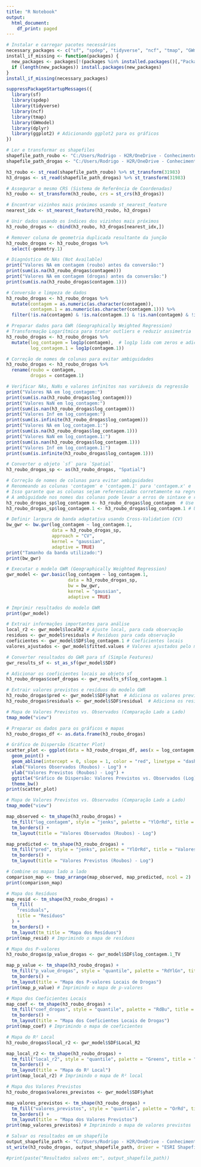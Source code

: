 ```yaml
---
title: "R Notebook"
output:
  html_document:
    df_print: paged
---
```


```r
# Instalar e carregar pacotes necessários
necessary_packages <- c("sf", "spdep", "tidyverse", "ncf", "tmap", "GWmodel", "dplyr", "ggplot2")
install_if_missing <- function(packages) {
  new_packages <- packages[!(packages %in% installed.packages()[,"Package"])]
  if (length(new_packages)) install.packages(new_packages)
}
install_if_missing(necessary_packages)

suppressPackageStartupMessages({
  library(sf)
  library(spdep)
  library(tidyverse)
  library(ncf)
  library(tmap)
  library(GWmodel)
  library(dplyr)
  library(ggplot2) # Adicionando ggplot2 para os gráficos
})

# Ler e transformar os shapefiles
shapefile_path_roubo <- "C:/Users/Rodrigo - H2R/OneDrive - Conhecimento e Ação em Marketing Ltda/Documentos/mba/mba_arrumado/nova abordagem/h3/h3_roubo_merge/content/h3_roubo_merge.shp"
shapefile_path_drogas <- "C:/Users/Rodrigo - H2R/OneDrive - Conhecimento e Ação em Marketing Ltda/Documentos/mba/mba_arrumado/nova abordagem/h3/h3_merge_drogas/content/h3_merge_drogas.shp"

h3_roubo <- st_read(shapefile_path_roubo) %>% st_transform(31983)
h3_drogas <- st_read(shapefile_path_drogas) %>% st_transform(31983)

# Assegurar o mesmo CRS (Sistema de Referência de Coordenadas)
h3_roubo <- st_transform(h3_roubo, crs = st_crs(h3_drogas))

# Encontrar vizinhos mais próximos usando st_nearest_feature
nearest_idx <- st_nearest_feature(h3_roubo, h3_drogas)

# Unir dados usando os índices dos vizinhos mais próximos
h3_roubo_drogas <- cbind(h3_roubo, h3_drogas[nearest_idx,])

# Remover coluna de geometria duplicada resultante da junção
h3_roubo_drogas <- h3_roubo_drogas %>%
  select(-geometry.1)

# Diagnóstico de NAs (Not Available)
print("Valores NA em contagem (roubo) antes da conversão:")
print(sum(is.na(h3_roubo_drogas$contagem)))
print("Valores NA em contagem (drogas) antes da conversão:")
print(sum(is.na(h3_roubo_drogas$contagem.1)))

# Conversão e limpeza de dados
h3_roubo_drogas <- h3_roubo_drogas %>%
  mutate(contagem = as.numeric(as.character(contagem)),
         contagem.1 = as.numeric(as.character(contagem.1))) %>%
  filter(!is.na(contagem) & !is.na(contagem.1) & !is.nan(contagem) & !is.nan(contagem.1) & !is.infinite(contagem) & !is.infinite(contagem.1))

# Preparar dados para GWR (Geographically Weighted Regression)
# Transformação Logarítmica para tratar outliers e reduzir assimetria
h3_roubo_drogas <- h3_roubo_drogas %>%
  mutate(log_contagem = log1p(contagem),  # log1p lida com zeros e adiciona 1
         log_contagem.1 = log1p(contagem.1))

# Correção de nomes de colunas para evitar ambiguidades
h3_roubo_drogas <- h3_roubo_drogas %>%
  rename(roubo = contagem,
         drogas = contagem.1)

# Verificar NAs, NaNs e valores infinitos nas variáveis da regressão
print("Valores NA em log_contagem:")
print(sum(is.na(h3_roubo_drogas$log_contagem)))
print("Valores NaN em log_contagem:")
print(sum(is.nan(h3_roubo_drogas$log_contagem)))
print("Valores Inf em log_contagem:")
print(sum(is.infinite(h3_roubo_drogas$log_contagem)))
print("Valores NA em log_contagem.1:")
print(sum(is.na(h3_roubo_drogas$log_contagem.1)))
print("Valores NaN em log_contagem.1:")
print(sum(is.nan(h3_roubo_drogas$log_contagem.1)))
print("Valores Inf em log_contagem.1:")
print(sum(is.infinite(h3_roubo_drogas$log_contagem.1)))

# Converter o objeto `sf` para `Spatial`
h3_roubo_drogas_sp <- as(h3_roubo_drogas, "Spatial")

# Correção de nomes de colunas para evitar ambiguidades
# Renomeando as colunas 'contagem' e 'contagem.1' para 'contagem.x' e 'contagem.y' respectivamente
# Isso garante que as colunas sejam referenciadas corretamente na regressão.
# A ambiguidade nos nomes das colunas pode levar a erros de sintaxe e resultados inesperados.
h3_roubo_drogas_sp$log_contagem <- h3_roubo_drogas$log_contagem  # Use a coluna log original "contagem"
h3_roubo_drogas_sp$log_contagem.1 <- h3_roubo_drogas$log_contagem.1 # Use a coluna log junta "contagem.1"

# Definir largura de banda adaptativa usando Cross-Validation (CV)
bw_gwr <- bw.gwr(log_contagem ~ log_contagem.1,
                 data = h3_roubo_drogas_sp,
                 approach = "CV",
                 kernel = "gaussian",
                 adaptive = TRUE)
print("Tamanho da banda utilizado:")
print(bw_gwr)

# Executar o modelo GWR (Geographically Weighted Regression)
gwr_model <- gwr.basic(log_contagem ~ log_contagem.1,
                       data = h3_roubo_drogas_sp,
                       bw = bw_gwr,
                       kernel = "gaussian",
                       adaptive = TRUE)

# Imprimir resultados do modelo GWR
print(gwr_model)

# Extrair informações importantes para análise
local_r2 <- gwr_model$localR2 # Ajuste local, para cada observação
residuos <- gwr_model$residuals # Resíduos para cada observação
coeficientes <- gwr_model$SDF$log_contagem.1 # Coeficientes locais
valores_ajustados <- gwr_model$fitted.values # Valores ajustados pelo modelo

# Converter resultados do GWR para sf (Simple Features)
gwr_results_sf <- st_as_sf(gwr_model$SDF)

# Adicionar os coeficientes locais ao objeto sf
h3_roubo_drogas$coef_drogas <- gwr_results_sf$log_contagem.1

# Extrair valores previstos e resíduos do modelo GWR
h3_roubo_drogas$pred <- gwr_model$SDF$yhat  # Adiciona os valores previstos
h3_roubo_drogas$residuals <- gwr_model$SDF$residual  # Adiciona os resíduos

# Mapa de Valores Previstos vs. Observados (Comparação Lado a Lado)
tmap_mode("view")

# Preparar os dados para os gráficos e mapas
h3_roubo_drogas_df <- as.data.frame(h3_roubo_drogas)

# Gráfico de Dispersão (Scatter Plot)
scatter_plot <- ggplot(data = h3_roubo_drogas_df, aes(x = log_contagem, y = pred)) +
  geom_point() +
  geom_abline(intercept = 0, slope = 1, color = "red", linetype = "dashed") + # Linha de identidade
  xlab("Valores Observados (Roubos) - Log") +
  ylab("Valores Previstos (Roubos) - Log") +
  ggtitle("Gráfico de Dispersão: Valores Previstos vs. Observados (Log)") +
  theme_bw()
print(scatter_plot)

# Mapa de Valores Previstos vs. Observados (Comparação Lado a Lado)
tmap_mode("view")

map_observed <- tm_shape(h3_roubo_drogas) +
  tm_fill("log_contagem", style = "jenks", palette = "YlOrRd", title = "Valores Observados (Log)") +
  tm_borders() +
  tm_layout(title = "Valores Observados (Roubos) - Log")

map_predicted <- tm_shape(h3_roubo_drogas) +
  tm_fill("pred", style = "jenks", palette = "YlOrRd", title = "Valores Previstos (Log)") +
  tm_borders() +
  tm_layout(title = "Valores Previstos (Roubos) - Log")

# Combine os mapas lado a lado
comparison_map <- tmap_arrange(map_observed, map_predicted, ncol = 2)
print(comparison_map)

# Mapa dos Resíduos
map_resid <- tm_shape(h3_roubo_drogas) +
  tm_fill(
    "residuals",
    title = "Resíduos"
  ) +
  tm_borders() +
  tm_layout(tm_title = "Mapa dos Resíduos")
print(map_resid) # Imprimindo o mapa de resíduos

# Mapa dos P-valores
h3_roubo_drogas$p_value_drogas <- gwr_model$SDF$log_contagem.1_TV

map_p_value <- tm_shape(h3_roubo_drogas) +
  tm_fill("p_value_drogas", style = "quantile", palette = "RdYlGn", title = "P-valor Local de Drogas") +
  tm_borders() +
  tm_layout(title = "Mapa dos P-valores Locais de Drogas")
print(map_p_value) # Imprimindo o mapa de p-valores

# Mapa dos Coeficientes Locais
map_coef <- tm_shape(h3_roubo_drogas) +
  tm_fill("coef_drogas", style = "quantile", palette = "RdBu", title = "Coeficiente Local de Drogas") +
  tm_borders() +
  tm_layout(title = "Mapa dos Coeficientes Locais de Drogas")
print(map_coef) # Imprimindo o mapa de coeficientes

# Mapa do R² Local
h3_roubo_drogas$local_r2 <- gwr_model$SDF$Local_R2

map_local_r2 <- tm_shape(h3_roubo_drogas) +
  tm_fill("local_r2", style = "quantile", palette = "Greens", title = "R² Local") +
  tm_borders() +
  tm_layout(title = "Mapa do R² Local")
print(map_local_r2) # Imprimindo o mapa de R² local

# Mapa dos Valores Previstos
h3_roubo_drogas$valores_previstos <- gwr_model$SDF$yhat

map_valores_previstos <- tm_shape(h3_roubo_drogas) +
  tm_fill("valores_previstos", style = "quantile", palette = "OrRd", title = "Valores Previstos") +
  tm_borders() +
  tm_layout(title = "Mapa dos Valores Previstos")
print(map_valores_previstos) # Imprimindo o mapa de valores previstos

# Salvar os resultados em um shapefile
output_shapefile_path <- "C:/Users/Rodrigo - H2R/OneDrive - Conhecimento e Ação em Marketing Ltda/Documentos/mba/mba_arrumado/gwr/gwr/shpresultados_gwr.shp" # Substitua pelo caminho desejado
st_write(h3_roubo_drogas, output_shapefile_path, driver = "ESRI Shapefile")

#print(paste("Resultados salvos em:", output_shapefile_path))
```

